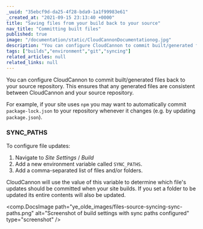 ```yaml
---
_uuid: "35ebcf9d-da25-4f28-bda9-1a1f99983e61"
_created_at: "2021-09-15 23:13:40 +0000"
title: "Saving files from your build back to your source"
nav_title: "Committing built files"
published: true
image: "/documentation/static/CloudCannonDocumentationog.jpg"
description: "You can configure CloudCannon to commit built/generated files back to your source repository. This ensures that any generated files are consistent between CloudCannon and your source repository."
tags: ["builds","environment","git","syncing"]
related_articles: null
related_links: null
---
```


You can configure CloudCannon to commit built/generated files back to your source repository. This ensures that any generated files are consistent between CloudCannon and your source repository.

For example, if your site uses `npm` you may want to automatically commit `package-lock.json` to your repository whenever it changes (e.g. by updating `package.json`).

### SYNC_PATHS
To configure file updates:

1. Navigate to *Site Settings* / *Build*
2. Add a new environment variable called `SYNC_PATHS`.
3. Add a comma-separated list of files and/or folders.

CloudCannon will use the value of this variable to determine which file's updates should be committed when your site builds. If you set a folder to be updated its entire contents will also be updated.

<comp.DocsImage path="ye_olde_images/files-source-syncing-sync-paths.png" alt="Screenshot of build settings with sync paths configured" type="screenshot" />
